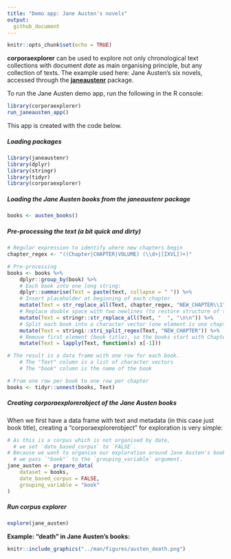 ```yaml
---
title: "Demo app: Jane Austen's novels"
output: 
  github_document
---
```


```r
knitr::opts_chunk$set(echo = TRUE)
```

**corporaexplorer** can be used to explore
not only chronological text collections with document *date* as main organising principle,
but any collection of texts.
The example used here: Jane Austen's six novels,
accessed through the
[**janeaustenr**](https://github.com/juliasilge/janeaustenr) package.

To run the Jane Austen demo app,
run the following in the R console:

```r
library(corporaexplorer)
run_janeausten_app()
```

This app is created with the code below.


##### Loading packages
```r
library(janeaustenr)
library(dplyr)
library(stringr)
library(tidyr)
library(corporaexplorer)
```

##### Loading the Jane Austen books from the **janeaustenr** package
```r
books <- austen_books()
```

##### Pre-processing the text (a bit quick and dirty)
```r
# Regular expression to identify where new chapters begin
chapter_regex <- "((Chapter|CHAPTER|VOLUME) (\\d+|[IXVL])+)"

# Pre-processing
books <- books %>%
    dplyr::group_by(book) %>%
    # Each book into one long string:
    dplyr::summarise(Text = paste(text, collapse = " ")) %>%
    # Insert placeholder at beginning of each chapter
    mutate(Text = str_replace_all(Text, chapter_regex, "NEW_CHAPTER\\1")) %>%
    # Replace double space with two newlines (to restore structure of the text):
    mutate(Text = stringr::str_replace_all(Text, "  ", "\n\n")) %>%
    # Split each book into a character vector (one element is one chapter):
    mutate(Text = stringi::stri_split_regex(Text, "NEW_CHAPTER")) %>%
    # Remove first element (book title), so the books start with Chapter 1
    mutate(Text = lapply(Text, function(x) x[-1]))

# The result is a data frame with one row for each book.
    # The "Text" column is a list of character vectors
    # The "book" column is the name of the book

# From one row per book to one row per chapter
books <- tidyr::unnest(books, Text)
```

##### Creating corporaexplorerobject of the Jane Austen books

When we first have a data frame with text and metadata (in this case just book title),
creating a "corporaexplorerobject" for exploration is very simple:

```r
# As this is a corpus which is not organised by date,
  # we set `date_based_corpus` to `FALSE`.
# Because we want to organise our exploration around Jane Austen's books,
  # we pass `"book"` to the `grouping_variable` argument.
jane_austen <- prepare_data(
    dataset = books,
    date_based_corpus = FALSE,
    grouping_variable = "book"
)
```

##### Run corpus explorer
```r
explore(jane_austen)
```

**Example: "death" in Jane Austen's books:**

```r
knitr::include_graphics("../man/figures/austen_death.png")
```
